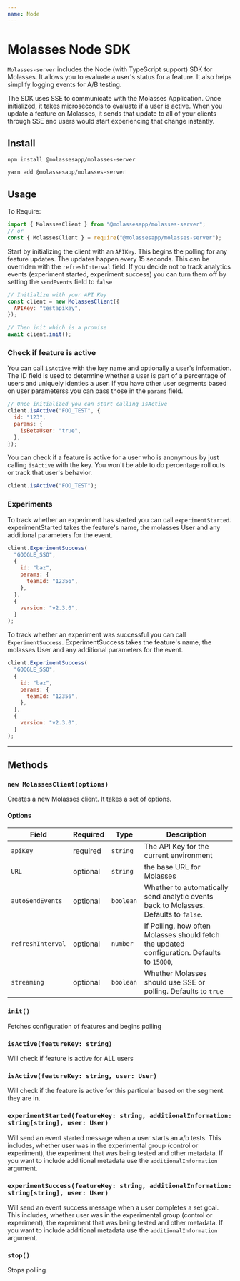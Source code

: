 ```yaml
---
name: Node
---
```



# Molasses Node SDK

`Molasses-server` includes the Node (with TypeScript support) SDK for Molasses. It allows you to evaluate a user's status for a feature. It also helps simplify logging events for A/B testing.

The SDK uses SSE to communicate with the Molasses Application. Once initialized, it takes microseconds to evaluate if a user is active. When you update a feature on Molasses, it sends that update to all of your clients through SSE and users would start experiencing that change instantly.

## Install

`npm install @molassesapp/molasses-server`

`yarn add @molassesapp/molasses-server`

## Usage

To Require:

```js
import { MolassesClient } from "@molassesapp/molasses-server";
// or
const { MolassesClient } = require("@molassesapp/molasses-server");
```

Start by initializing the client with an `APIKey`. This begins the polling for any feature updates. The updates happen every 15 seconds. This can be overriden with the `refreshInterval` field. If you decide not to track analytics events (experiment started, experiment success) you can turn them off by setting the `sendEvents` field to `false`

```js
// Initialize with your API Key
const client = new MolassesClient({
  APIKey: "testapikey",
});

// Then init which is a promise
await client.init();
```

### Check if feature is active

You can call `isActive` with the key name and optionally a user's information. The ID field is used to determine whether a user is part of a percentage of users and uniquely identies a user. If you have other user segments based on user parameterss you can pass those in the `params` field.

```js
// Once initialized you can start calling isActive
client.isActive("FOO_TEST", {
  id: "123",
  params: {
    isBetaUser: "true",
  },
});
```

You can check if a feature is active for a user who is anonymous by just calling `isActive` with the key. You won't be able to do percentage roll outs or track that user's behavior.

```js
client.isActive("FOO_TEST");
```

### Experiments

To track whether an experiment has started you can call `experimentStarted`. experimentStarted takes the feature's name, the molasses User and any additional parameters for the event.

```js
client.ExperimentSuccess(
  "GOOGLE_SSO",
  {
    id: "baz",
    params: {
      teamId: "12356",
    },
  },
  {
    version: "v2.3.0",
  }
);
```

To track whether an experiment was successful you can call `ExperimentSuccess`. ExperimentSuccess takes the feature's name, the molasses User and any additional parameters for the event.

```js
client.ExperimentSuccess(
  "GOOGLE_SSO",
  {
    id: "baz",
    params: {
      teamId: "12356",
    },
  },
  {
    version: "v2.3.0",
  }
);
```

---

## Methods

### `new MolassesClient(options)`

Creates a new Molasses client. It takes a set of options.

#### Options

| Field             | Required | Type      | Description                                                                                 |
| ----------------- | -------- | --------- | ------------------------------------------------------------------------------------------- |
| `apiKey`          | required | `string`  | The API Key for the current environment                                                     |
| `URL`             | optional | `string`  | the base URL for Molasses                                                                   |
| `autoSendEvents`  | optional | `boolean` | Whether to automatically send analytic events back to Molasses. Defaults to `false`.        |
| `refreshInterval` | optional | `number`  | If Polling, how often Molasses should fetch the updated configuration. Defaults to `15000`, |
| `streaming`       | optional | `boolean` | Whether Molasses should use SSE or polling. Defaults to `true`                              |

### `init()`

Fetches configuration of features and begins polling

### `isActive(featureKey: string)`

Will check if feature is active for ALL users

### `isActive(featureKey: string, user: User)`

Will check if the feature is active for this particular based on the segment they are in.

### `experimentStarted(featureKey: string, additionalInformation: string[string], user: User)`

Will send an event started message when a user starts an a/b tests. This includes, whether user was in the experimental group (control or experiment), the experiment that was being tested and other metadata. If you want to include additional metadata use the `additionalInformation` argument.

### `experimentSuccess(featureKey: string, additionalInformation: string[string], user: User)`

Will send an event success message when a user completes a set goal. This includes, whether user was in the experimental group (control or experiment), the experiment that was being tested and other metadata. If you want to include additional metadata use the `additionalInformation` argument.

### `stop()`

Stops polling
